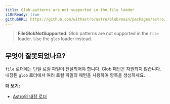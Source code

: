 ```yaml
---
title: Glob patterns are not supported in the file loader
i18nReady: true
githubURL: https://github.com/withastro/astro/blob/main/packages/astro/src/core/errors/errors-data.ts
---
```


> **FileGlobNotSupported**: Glob patterns are not supported in the `file` loader. Use the `glob` loader instead.

## 무엇이 잘못되었나요?
`file` 로더에는 단일 로컬 파일이 전달되어야 합니다. Glob 패턴은 지원되지 않습니다. 내장된 `glob` 로더에서 여러 로컬 파일의 패턴을 사용하여 항목을 생성하세요.

**더 보기:**
-  [Astro의 내장 로더](/ko/guides/content-collections/#내장-로더)
